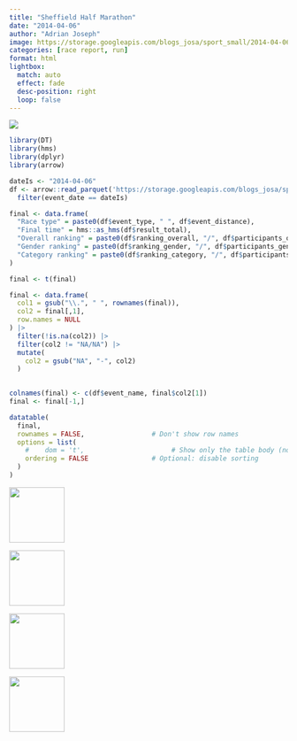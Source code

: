 ```yaml
---
title: "Sheffield Half Marathon"
date: "2014-04-06"
author: "Adrian Joseph"
image: https://storage.googleapis.com/blogs_josa/sport_small/2014-04-06_SHEFFIELD_HALF_MARATHON/img/00.png
categories: [race report, run]
format: html
lightbox:
  match: auto
  effect: fade
  desc-position: right
  loop: false
---
```

![](https://storage.googleapis.com/blogs_josa/sport_small/2014-04-06_SHEFFIELD_HALF_MARATHON/img/00.png)

```r
library(DT)
library(hms)
library(dplyr)
library(arrow)

dateIs <- "2014-04-06"
df <- arrow::read_parquet('https://storage.googleapis.com/blogs_josa/sport/parquets/main_dataset.parquet') |>
  filter(event_date == dateIs)

final <- data.frame(
  "Race type" = paste0(df$event_type, " ", df$event_distance),
  "Final time" = hms::as_hms(df$result_total),
  "Overall ranking" = paste0(df$ranking_overall, "/", df$participants_overall),
  "Gender ranking" = paste0(df$ranking_gender, "/", df$participants_gender),
  "Category ranking" = paste0(df$ranking_category, "/", df$participants_category)
)

final <- t(final)

final <- data.frame(
  col1 = gsub("\\.", " ", rownames(final)),
  col2 = final[,1], 
  row.names = NULL
) |>
  filter(!is.na(col2)) |>
  filter(col2 != "NA/NA") |>
  mutate(
    col2 = gsub("NA", "-", col2)
  )
  

colnames(final) <- c(df$event_name, final$col2[1])
final <- final[-1,]

datatable(
  final,
  rownames = FALSE,                 # Don't show row names
  options = list(
    #    dom = 't',                      # Show only the table body (no search, no pagination, no header)
    ordering = FALSE                # Optional: disable sorting
  )
)
```

::: {layout-ncol=4}
![](https://storage.googleapis.com/blogs_josa/sport_small/2014-04-06_SHEFFIELD_HALF_MARATHON/img/00.png){ width="100" group="hi" }

![](https://storage.googleapis.com/blogs_josa/sport_small/2014-04-06_SHEFFIELD_HALF_MARATHON/img/01.png){ width="100" group="hi" }

![](https://storage.googleapis.com/blogs_josa/sport_small/2014-04-06_SHEFFIELD_HALF_MARATHON/img/01a.png){ width="100" group="hi" }

![](https://storage.googleapis.com/blogs_josa/sport_small/2014-04-06_SHEFFIELD_HALF_MARATHON/img/04.jpg){ width="100" group="hi" }


:::
